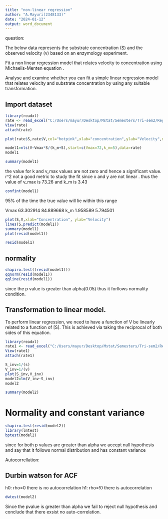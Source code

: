 ---
title: "non-linear regression"
author: "A.Mayuri(2348133)"
date: "2024-01-12"
output: word_document
---

question:

The below data represents the  substrate concentration (S) and the observed velocity (v) based on an enzymology experiment. 

Fit a non linear regression model that relates velocity to concentration using Michaelis-Menten equation .

Analyse and examine whether you can fit a simple linear regression model that relates velocity and substrate concentration by using any suitable transformation.


## Import dataset


```{r }
library(readxl)
rate <- read_excel("C:/Users/mayur/Desktop/Mstat/Semesters/Tri-sem2/Regression/Dataset/rate.xlsx")
View(rate)
attach(rate)
```

```{r }
plot(rate$S,rate$V,col="hotpink",xlab="concentration",ylab="Velocity",main="substrate concentration and velocity")


```


```{r }

model1=nls(V~Vmax*S/(k_m+S),start=c(Vmax=72,k_m=5),data=rate)
model1

```



```{r }
summary(model1)
```

the value for k and v_max values are not zero and hence a significant value. r^2 not a good metric to study the fit since x and y are not linear . thus the value of v_max is 73.26 and k_m is 3.43


```{r }
confint(model1)
```
95% of the time the true value will lie within this range

Vmax 63.302914 84.889668
k_m   1.958589  5.794501


```{r }
plot(S,V,xlab="Concentration", ylab="Velocity")
lines(S,predict(model1))
summary(model1)
plot(resid(model1))
```


```{r }
resid(model1)
```

## normality 

```{r }
shapiro.test((resid(model1)))
qqnorm(resid(model1))
qqline(resid(model1))
```

since the p value is greater than alpha(0.05) thus it forllows normality condition.


## Transformation to linear model.


To perform linear regression, we
need to have a function of V be linearly related to a function of [S]. This is achieved
via taking the reciprocal of both sides of this equation.


```{r }
library(readxl)
rate1 <- read_excel("C:/Users/mayur/Desktop/Mstat/Semesters/Tri-sem2/Regression/Dataset/rate1.xlsx")
View(rate1)
attach(rate1)
```



```{r }

S_inv=1/(s)
V_inv=1/(v)
plot(S_inv,V_inv)
model2=lm(V_inv~S_inv)
model2


```






```{r }
summary(model2)
```

# Normality and constant variance


```{r }
shapiro.test(resid(model2))
library(lmtest)
bptest(model2)
```

since for both p values are greater than alpha we accept null hypothesis and say that it follows normal distribution and has constant variance


Autocorrellation:

## Durbin watson for ACF

h0: rho=0 there is no autocorrelation
h1: rho=!0 there is autocorrelation
```{r }
dwtest(model2)
```
Since the pvalue is greater than alpha we fail to reject null hypothesis and conclude that there exsist no auto-correlation.
